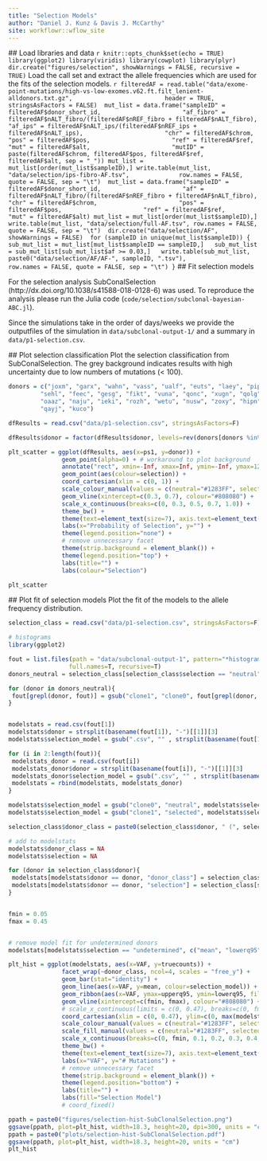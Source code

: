 ```yaml
---
title: "Selection Models"
author: "Daniel J. Kunz & Davis J. McCarthy"
site: workflowr::wflow_site
---
```

 ## Load libraries and data
 ```r
knitr::opts_chunk$set(echo = TRUE)
library(ggplot2)
library(viridis)
library(cowplot)
library(plyr)
dir.create("figures/selection", showWarnings = FALSE, recursive = TRUE)
```
 Load the call set and extract the allele frequencies which are used for the fits of the selection models.
 ```r
filteredAF = read.table("data/exome-point-mutations/high-vs-low-exomes.v62.ft.filt_lenient-alldonors.txt.gz", 
                        header = TRUE, stringsAsFactors = FALSE)
 mut_list = data.frame("sampleID" = filteredAF$donor_short_id,
                      "af_fibro" = filteredAF$nALT_fibro/(filteredAF$nREF_fibro + filteredAF$nALT_fibro),
                      "af_ips" = filteredAF$nALT_ips/(filteredAF$nREF_ips + filteredAF$nALT_ips),
                      "chr" = filteredAF$chrom,
                      "pos" = filteredAF$pos,
                      "ref" = filteredAF$ref,
                      "mut" = filteredAF$alt,
                      "mutID" = paste(filteredAF$chrom, filteredAF$pos, filteredAF$ref, filteredAF$alt, sep = "_"))
mut_list = mut_list[order(mut_list$sampleID),]
write.table(mut_list, "data/selection/ips-fibro-AF.tsv", 
            row.names = FALSE, quote = FALSE, sep = "\t")
 mut_list = data.frame("sampleID" = filteredAF$donor_short_id,
                      "af" = filteredAF$nALT_fibro/(filteredAF$nREF_fibro + filteredAF$nALT_fibro),
                      "chr" = filteredAF$chrom,
                      "pos" = filteredAF$pos,
                      "ref" = filteredAF$ref,
                      "mut" = filteredAF$alt)
mut_list = mut_list[order(mut_list$sampleID),]
 write.table(mut_list, "data/selection/full-AF.tsv", row.names = FALSE, 
            quote = FALSE, sep = "\t")
 dir.create("data/selection/AF", showWarnings = FALSE)
 for (sampleID in unique(mut_list$sampleID)) {
  sub_mut_list = mut_list[mut_list$sampleID == sampleID,]
  sub_mut_list = sub_mut_list[sub_mut_list$af >= 0.03,]
  write.table(sub_mut_list, paste0("data/selection/AF/AF-", sampleID, ".tsv"),
              row.names = FALSE, quote = FALSE, sep = "\t")
}
```
 ## Fit selection models

For the selection analysis SubConalSelection (http://dx.doi.org/10.1038/s41588-018-0128-6) was used.
To reproduce the analysis please run the Julia code (`code/selection/subclonal-bayesian-ABC.jl`). 

Since the simulations take in the order of days/weeks we provide the outputfiles of the simulation in `data/subclonal-output-1/` and a summary in `data/p1-selection.csv`.

 ## Plot selection classification
 Plot the selection classification from SubConalSelection. The grey background indicates results with high uncertainty due to low numbers of mutations (< 100).
 
 ```r
donors = c("joxm", "garx", "wahn", "vass", "ualf", "euts", "laey", "pipw", "oilg", "heja",
          "sehl", "feec", "gesg", "fikt", "vuna", "qonc", "xugn", "qolg", "puie", "fawm",
          "oaaz", "naju", "ieki", "rozh", "wetu", "nusw", "zoxy", "hipn", "lexy", "vils",
          "qayj", "kuco")

dfResults = read.csv("data/p1-selection.csv", stringsAsFactors=F)

dfResults$donor = factor(dfResults$donor, levels=rev(donors[donors %in% dfResults$donor]))

plt_scatter = ggplot(dfResults, aes(x=ps1, y=donor)) +
                geom_point(alpha=0) + # workaround to plot background
                annotate("rect", xmin=-Inf, xmax=Inf, ymin=-Inf, ymax=12.5, alpha=0.2, fill="grey") +
                geom_point(aes(colour=selection)) +
                coord_cartesian(xlim = c(0, 1)) +
                scale_colour_manual(values = c(neutral="#1283FF", selected="#144E7B", undetermined="#CACACA")) +
                geom_vline(xintercept=c(0.3, 0.7), colour="#808080") +
                scale_x_continuous(breaks=c(0, 0.3, 0.5, 0.7, 1.0)) +
                theme_bw() +
                theme(text=element_text(size=7), axis.text=element_text(size=6), axis.title=element_text(size=7), plot.title=element_text(size=7, hjust=0.5)) +
                labs(x="Probability of Selection", y="") +
                theme(legend.position="none") +
                # remove unnecessary facet
                theme(strip.background = element_blank()) +
                theme(legend.position="top") +
                labs(title="") +
                labs(colour="Selection")

plt_scatter
```
 ## Plot fit of selection models
 Plot the fit of the models to the allele frequency distribution.
 
 ```r

selection_class = read.csv("data/p1-selection.csv", stringsAsFactors=F)

# histograms
library(ggplot2)

fout = list.files(path = "data/subclonal-output-1", pattern="*histogram-clone1[.]*",
                  full.names=T, recursive=T)
donors_neutral = selection_class[selection_class$selection == "neutral", "donor"]

for (donor in donors_neutral){
  fout[grepl(donor, fout)] = gsub("clone1", "clone0", fout[grepl(donor, fout)])
}


modelstats = read.csv(fout[1])
modelstats$donor = strsplit(basename(fout[1]), "-")[[1]][3]
modelstats$selection_model = gsub(".csv", "" , strsplit(basename(fout[1]), "-")[[1]][5])

for (i in 2:length(fout)){
  modelstats_donor = read.csv(fout[i])
  modelstats_donor$donor = strsplit(basename(fout[i]), "-")[[1]][3]
  modelstats_donor$selection_model = gsub(".csv", "" , strsplit(basename(fout[i]), "-")[[1]][5])
  modelstats = rbind(modelstats, modelstats_donor)
}

modelstats$selection_model = gsub("clone0", "neutral", modelstats$selection_model)
modelstats$selection_model = gsub("clone1", "selected", modelstats$selection_model)

selection_class$donor_class = paste0(selection_class$donor, " (", selection_class$selection, ")")

# add to modelstats
modelstats$donor_class = NA
modelstats$selection = NA

for (donor in selection_class$donor){
  modelstats[modelstats$donor == donor, "donor_class"] = selection_class[selection_class$donor == donor, "donor_class"]
  modelstats[modelstats$donor == donor, "selection"] = selection_class[selection_class$donor == donor, "selection"]
}


fmin = 0.05
fmax = 0.45


# remove model fit for undetermined donors
modelstats[modelstats$selection == "undetermined", c("mean", "lowerq95", "upperq95")] = NA

plt_hist = ggplot(modelstats, aes(x=VAF, y=truecounts)) +
                facet_wrap(~donor_class, ncol=4, scales = "free_y") +
                geom_bar(stat="identity") +
                geom_line(aes(x=VAF, y=mean, colour=selection_model)) +
                geom_ribbon(aes(x=VAF, ymax=upperq95, ymin=lowerq95, fill=selection_model), alpha=0.2) +
                geom_vline(xintercept=c(fmin, fmax), colour="#808080") +
                # scale_x_continuous(limits = c(0, 0.47), breaks=c(0, fmin, 0.1, 0.2, 0.3, 0.4, fmax), expand=c(0,0)) +
                coord_cartesian(xlim = c(0, 0.47), ylim=c(0, max(modelstats$truecounts)), expand=0) +
                scale_colour_manual(values = c(neutral="#1283FF", selected="#144E7B", undetermined="#CACACA"), guide=FALSE) +
                scale_fill_manual(values = c(neutral="#1283FF", selected="#144E7B", undetermined="#CACACA")) +
                scale_x_continuous(breaks=c(0, fmin, 0.1, 0.2, 0.3, 0.4, fmax), labels=c("0", paste0(fmin), "0.1", "0.2", "0.3", "0.4", paste0(fmax))) +
                theme_bw() +
                theme(text=element_text(size=7), axis.text=element_text(size=6), axis.title=element_text(size=7), plot.title=element_text(size=7, hjust=0.5)) +
                labs(x="VAF", y="# Mutations") +
                # remove unnecessary facet
                theme(strip.background = element_blank()) +
                theme(legend.position="bottom") +
                labs(title="") +
                labs(fill="Selection Model")
                # coord_fixed()

ppath = paste0("figures/selection-hist-SubClonalSelection.png")
ggsave(ppath, plot=plt_hist, width=18.3, height=20, dpi=300, units = "cm")
ppath = paste0("plots/selection-hist-SubClonalSelection.pdf")
ggsave(ppath, plot=plt_hist, width=18.3, height=20, units = "cm")
plt_hist
```